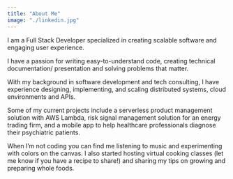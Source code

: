 ```yaml
---
title: "About Me"
image: "./linkedin.jpg"
---
```



I am a Full Stack Developer specialized in creating scalable software and engaging user experience. 

I have a passion for writing easy-to-understand code, creating technical documentation/ presentation and solving problems that matter.

With my background in software development and tech consulting, I have experience designing, implementing, and scaling distributed systems, cloud environments and APIs.

Some of my current projects include a serverless product management solution with AWS Lambda, risk signal management solution for an energy trading firm, and a mobile app to help healthcare professionals diagnose their psychiatric patients.

When I’m not coding you can find me listening to music and experimenting with colors on the canvas. I also started hosting virtual cooking classes (let me know if you have a recipe to share!) and sharing my tips on growing and preparing whole foods. 